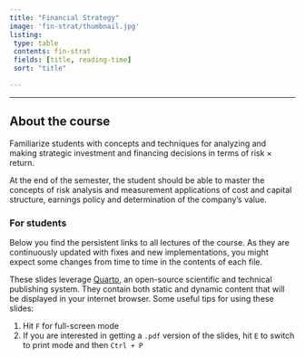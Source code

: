 ```yaml
---
title: "Financial Strategy"
image: 'fin-strat/thumbnail.jpg'
listing:
 type: table
 contents: fin-strat
 fields: [title, reading-time]
 sort: "title"

---
```


------------------------------------------------------------------------

## **About the course**

Familiarize students with concepts and techniques for analyzing and making strategic investment and financing decisions in terms of risk $\times$ return.

At the end of the semester, the student should be able to master the concepts of risk analysis and measurement applications of cost and capital structure, earnings policy and determination of the company's value.


::: {.callout-note}
### For students

Below you find the persistent links to all lectures of the course. As they are continuously updated with fixes and new implementations, you might expect some changes from time to time in the contents of each file.

These slides leverage [Quarto](https://quarto.org/), an open-source scientific and technical publishing system. They contain both static and dynamic content that will be displayed in your internet browser. Some useful tips for using these slides:

1. Hit `F` for full-screen mode
2. If you are interested in getting a `.pdf` version of the slides, hit `E` to switch to print mode and then `Ctrl + P`

:::

